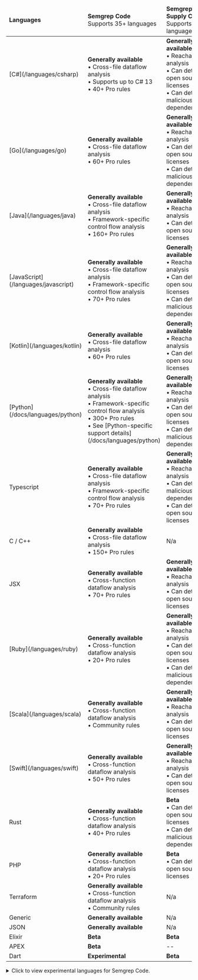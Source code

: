 <!-- Ensure that the values in the code table match that of _supported-languages-ce.md -->
<!-- Arranged by feature completeness then alphabetically -->

<div class="language-support-table">

<table>
    <thead><tr>
        <td><strong>Languages</strong></td>
        <td><strong>Semgrep Code</strong><br />Supports 35+ languages</td>
        <td><strong>Semgrep Supply Chain</strong><br />Supports 14 languages</td>
    </tr></thead>
    <tbody>
    <tr>
      <td>[C#](/languages/csharp)</td>
      <td><strong>Generally available</strong><br />
         • Cross-file dataflow analysis<br />
         • Supports up to C# 13<br />
         • 40+ Pro rules </td>
      <td><strong>Generally available</strong><br />
         • Reachability analysis<br />
         • Can detect open source licenses<br />
         • Can detect malicious dependencies</td>
    </tr>
    <tr>
      <td>[Go](/languages/go)</td>
      <td><strong>Generally available</strong><br />
         • Cross-file dataflow analysis<br />
         • 60+ Pro rules </td>
      <td><strong>Generally available</strong><br />
         • Reachability analysis<br />
         • Can detect open source licenses<br />
         • Can detect malicious dependencies</td>
    </tr>
    <tr>
      <td>[Java](/languages/java)</td>
      <td><strong>Generally available</strong><br />
         • Cross-file dataflow analysis<br />
         • Framework-specific control flow analysis<br />
         • 160+ Pro rules </td>
      <td><strong>Generally available</strong><br />
         • Reachability analysis<br />
         • Can detect open source licenses</td>
    </tr>
    <tr>
      <td>[JavaScript](/languages/javascript)</td>
      <td><strong>Generally available</strong><br />
         • Cross-file dataflow analysis<br />
         • Framework-specific control flow analysis<br />
         • 70+ Pro rules</td>
      <td><strong>Generally available</strong><br />
         • Reachability analysis<br />
         • Can detect open source licenses<br />
         • Can detect malicious dependencies</td>
    </tr>
    <tr>
      <td>[Kotlin](/languages/kotlin)</td>
      <td><strong>Generally available </strong><br />
         • Cross-file dataflow analysis<br />
         • 60+ Pro rules</td>
      <td><strong>Generally available</strong><br />
         • Reachability analysis<br />
         • Can detect open source licenses</td>
    </tr>
    <tr>
      <td>[Python](/docs/languages/python)</td>
      <td><strong>Generally available</strong><br />
         • Cross-file dataflow analysis<br />
         • Framework-specific control flow analysis<br />
         • 300+ Pro rules<br />
         • See [Python-specific support details](/docs/languages/python)</td>
      <td><strong>Generally available</strong><br />
         • Reachability analysis<br />
         • Can detect open source licenses<br />
         • Can detect malicious dependencies</td>
    </tr>
    <tr>
      <td>Typescript</td>
      <td><strong>Generally available </strong><br />
         • Cross-file dataflow analysis<br />
         • Framework-specific control flow analysis<br />
         • 70+ Pro rules</td>
      <td><strong>Generally available</strong><br />
         • Reachability analysis<br />
         • Can detect malicious dependencies<br />
         • Can detect open source licenses</td>
    </tr>
    <tr>
      <td>C / C++</td>
      <td><strong>Generally available</strong><br />
         • Cross-file dataflow analysis<br />
         • 150+ Pro rules </td>
      <td>N/a</td>
    </tr>
    <tr>
      <td>JSX</td>
      <td><strong>Generally available </strong><br />
         • Cross-function dataflow analysis<br />
         • 70+ Pro rules</td>
      <td><strong>Generally available</strong><br />
         • Reachability analysis<br />
         • Can detect open source licenses</td>
    </tr>
    <tr>
      <td>[Ruby](/languages/ruby)</td>
      <td><strong>Generally available </strong><br />
         • Cross-function dataflow analysis<br />
         • 20+ Pro rules</td>
      <td><strong>Generally available</strong><br />
         • Reachability analysis<br />
         • Can detect open source licenses<br />
         • Can detect malicious dependencies</td>
    </tr>
     <tr>
      <td>[Scala](/languages/scala)</td>
      <td><strong>Generally available </strong><br />
         • Cross-function dataflow analysis<br />
         • Community rules</td>
      <td><strong>Generally available</strong><br />
         • Reachability analysis<br />
         • Can detect open source licenses</td>
    </tr>
    <tr>
      <td>[Swift](/languages/swift)</td>
      <td><strong>Generally available </strong><br />
         • Cross-function dataflow analysis<br />
         • 50+ Pro rules</td>
      <td><strong>Generally available</strong><br />
         • Reachability analysis<br />
         • Can detect open source licenses</td>
    </tr>
     <tr>
      <td>Rust</td>
      <td><strong>Generally available </strong><br />
         • Cross-function dataflow analysis<br />
         • 40+ Pro rules</td>
      <td><strong>Beta</strong><br />
         • Can detect open source licenses<br />
         • Can detect malicious dependencies</td>
    </tr>
    <tr>
      <td>PHP</td>
      <td><strong>Generally available </strong><br />
         • Cross-function dataflow analysis<br />
         • 20+ Pro rules</td>
      <td><strong>Beta</strong><br />
         • Can detect open source licenses</td>
    </tr>
    <tr>
      <td>Terraform</td>
      <td><strong>Generally available</strong><br />
         • Cross-function dataflow analysis<br />
         • Community rules</td>
      <td>N/a</td>
    </tr>
    <tr>
      <td>Generic</td>
      <td><strong>Generally available </strong></td>
      <td>N/a</td>
    </tr>
    <tr>
      <td>JSON</td>
      <td><strong>Generally available </strong></td>
      <td>N/a</td>
    </tr>
    <tr>
      <td>Elixir</td>
      <td><strong>Beta</strong></td>
      <td><strong>Beta</strong></td>
    </tr>
    <tr>
      <td>APEX</td>
      <td><strong>Beta</strong></td>
      <td>--</td>
    </tr>
    <tr>
      <td>Dart</td>
      <td><strong>Experimental</strong></td>
      <td><strong>Beta</strong></td>
    </tr>
   </tbody>
</table>

</div>

<details>
 <summary>Click to view experimental languages for Semgrep Code.</summary>
- Bash
- Cairo
- Circom
- Clojure
- Dart
- Dockerfile
- Hack
- HTML
- Jsonnet
- Julia
- Lisp
- Lua
- Move on Aptos
- Move on Sui
- OCaml
- R
- Scheme
- Solidity
- YAML
- XML
</details>

